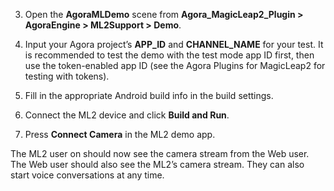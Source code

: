 <PlatformWrapper platform = "unity">

3.  Open the **AgoraMLDemo** scene from **Agora_MagicLeap2_Plugin > AgoraEngine > ML2Support > Demo**.

4. Input your Agora project’s **APP_ID** and **CHANNEL_NAME** for your test. It is recommended to test the demo with the test mode app ID first, then use the token-enabled app ID (see the <Link to = "https://github.com/AgoraIO-Extensions/Agora_MagicLeap2_Plugin#readme">Agora Plugins for MagicLeap2</Link> for testing with tokens).

5. Fill in the appropriate Android build info in the build settings. 

6. Connect the ML2 device and click **Build and Run**. 

7. Press **Connect Camera** in the ML2 demo app.  

The ML2 user on should now see the camera stream from the Web user. The Web user should also see the ML2’s camera stream. They can also start voice conversations at any time. 

</PlatformWrapper>